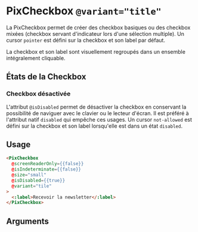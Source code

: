 
<Meta of={ComponentStories} />

# PixCheckbox `@variant="title"`

La PixCheckbox permet de créer des checkbox basiques ou des checkbox mixées (checkbox servant d'indicateur lors d'une sélection multiple).
Un cursor `pointer` est défini sur la checkbox et son label par défaut.

La checkbox et son label sont visuellement regroupés dans un ensemble intégralement cliquable.

<Story of={ComponentStories.VariantTile} height={120} />

## États de la Checkbox

### Checkbox désactivée

L'attribut `@isDisabled` permet de désactiver la checkbox en conservant la possibilité de naviguer avec le clavier ou le lecteur d'écran. Il est préféré à l'attribut natif `disabled` qui empêche ces usages.
Un cursor `not-allowed` est défini sur la checkbox et son label lorsqu'elle est dans un état `disabled`.

<Story of={ComponentStories.isDisabledVariantTile} height={120} />
<Story of={ComponentStories.checkedIsDisabledVariantTile} height={120} />
<Story of={ComponentStories.isIndeterminateIsDisabledVariantTile} height={120} />

## Usage

```html
<PixCheckbox
  @screenReaderOnly={{false}}
  @isIndeterminate={{false}}
  @size="small"
  @isDisabled={{true}}
  @variant="tile"
>
  <:label>Recevoir la newsletter</:label>
</PixCheckbox>
```

## Arguments

<ArgTypes of={ComponentStories} />
